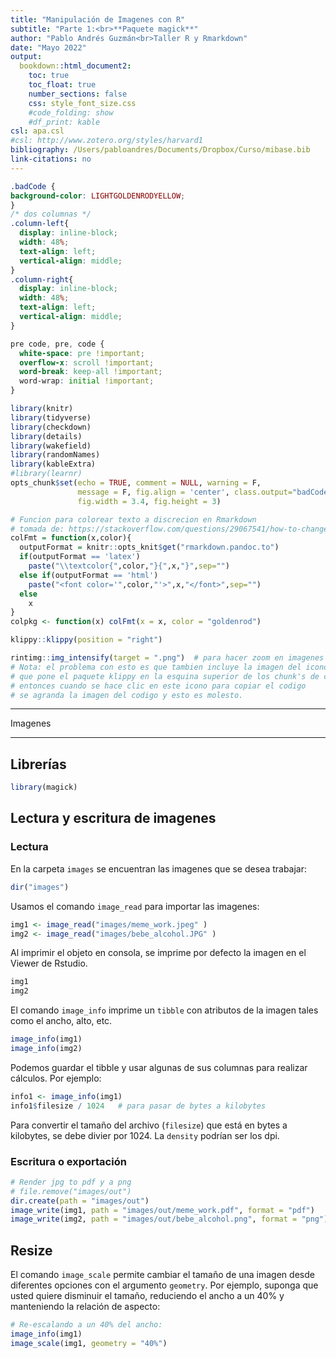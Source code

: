 ```yaml
---
title: "Manipulación de Imagenes con R"
subtitle: "Parte 1:<br>**Paquete magick**"
author: "Pablo Andrés Guzmán<br>Taller R y Rmarkdown"
date: "Mayo 2022"
output: 
  bookdown::html_document2:
    toc: true
    toc_float: true
    number_sections: false
    css: style_font_size.css
    #code_folding: show
    #df_print: kable
csl: apa.csl
#csl: http://www.zotero.org/styles/harvard1
bibliography: /Users/pabloandres/Documents/Dropbox/Curso/mibase.bib
link-citations: no
---
```


```css
.badCode {
background-color: LIGHTGOLDENRODYELLOW;
}
/* dos columnas */
.column-left{
  display: inline-block;
  width: 48%;
  text-align: left;
  vertical-align: middle;
}
.column-right{
  display: inline-block;
  width: 48%;
  text-align: left;
  vertical-align: middle;
}

pre code, pre, code {
  white-space: pre !important;
  overflow-x: scroll !important;
  word-break: keep-all !important;
  word-wrap: initial !important;
}
```

```r
library(knitr)
library(tidyverse)
library(checkdown)
library(details)
library(wakefield)
library(randomNames)
library(kableExtra)
#library(learnr)
opts_chunk$set(echo = TRUE, comment = NULL, warning = F, 
               message = F, fig.align = 'center', class.output="badCode",
               fig.width = 3.4, fig.height = 3)
```

```r
# Funcion para colorear texto a discrecion en Rmarkdown
# tomada de: https://stackoverflow.com/questions/29067541/how-to-change-the-font-color
colFmt = function(x,color){
  outputFormat = knitr::opts_knit$get("rmarkdown.pandoc.to")
  if(outputFormat == 'latex')
    paste("\\textcolor{",color,"}{",x,"}",sep="")
  else if(outputFormat == 'html')
    paste("<font color='",color,"'>",x,"</font>",sep="")
  else
    x
}
colpkg <- function(x) colFmt(x = x, color = "goldenrod")
```


```r
klippy::klippy(position = "right")
```

```r
rintimg::img_intensify(target = ".png")  # para hacer zoom en imagenes
# Nota: el problema con esto es que tambien incluye la imagen del icono
# que pone el paquete klippy en la esquina superior de los chunk's de codigo
# entonces cuando se hace clic en este icono para copiar el codigo
# se agranda la imagen del codigo y esto es molesto.
```


***
Imagenes

***

## Librerías

```r
library(magick)
```


## Lectura y escritura de imagenes

### Lectura

En la carpeta `images` se encuentran las imagenes que se desea trabajar:

```r
dir("images")
```

Usamos el comando `image_read` para importar las imagenes:

```r
img1 <- image_read("images/meme_work.jpeg" )
img2 <- image_read("images/bebe_alcohol.JPG" )
```

Al imprimir el objeto en consola, se imprime por defecto la imagen en el Viewer de Rstudio.

```r
img1
img2
```

El comando `image_info` imprime un `tibble` con atributos de la imagen tales como el ancho, alto, etc.

```r
image_info(img1)
image_info(img2)
```

Podemos guardar el tibble y usar algunas de sus columnas para realizar cálculos. Por ejemplo:

```r
info1 <- image_info(img1)
info1$filesize / 1024   # para pasar de bytes a kilobytes
```

Para convertir el tamaño del archivo (`filesize`) que está en bytes a kilobytes, se debe divier por 1024. La `density` podrían ser los dpi.


### Escritura o exportación

```r
# Render jpg to pdf y a png
# file.remove("images/out")
dir.create(path = "images/out")
image_write(img1, path = "images/out/meme_work.pdf", format = "pdf")
image_write(img2, path = "images/out/bebe_alcohol.png", format = "png")
```

## Resize

El comando `image_scale` permite cambiar el tamaño de una imagen desde diferentes opciones con el argumento `geometry`. Por ejemplo, suponga que usted quiere disminuir el tamaño, reduciendo el ancho a un 40% y manteniendo la relación de aspecto:

```r
# Re-escalando a un 40% del ancho:
image_info(img1)
image_scale(img1, geometry = "40%")
```









